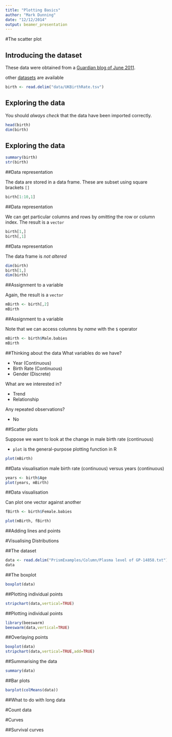 ```yaml
---
title: "Plotting Basics"
author: "Mark Dunning"
date: "12/12/2014"
output: beamer_presentation
---
```



#The scatter plot

## Introducing the dataset
These data were obtained from a [Guardian blog of June 2011](http://www.theguardian.com/news/datablog/2011/jun/08/life-expectancy-uk-data-health).

other [datasets](http://biostat.mc.vanderbilt.edu/wiki/Main/DataSets) are available

```r
birth <- read.delim("data/UKBirthRate.tsv")

```

## Exploring the data

You should *always check* that the data have been imported correctly.
```r
head(birth)
dim(birth)
```

## Exploring the data

```r
summary(birth)
str(birth)
```

##Data representation

The data are stored in a data frame. These are subset using square brackets `[]`

```r
birth[1:10,1]
```

##Data representation

We can get particular columns and rows by *omitting* the row or column index. The result is a `vector`

```r
birth[1,]
birth[,1]
```

##Data representation

The data frame is *not altered*

```r
dim(birth)
birth[1,]
dim(birth)
```

##Assignment to a variable

Again, the result is a `vector`
```r
mBirth <- birth[,2]
mBirth
```

##Assignment to a variable

Note that we can access columns by *name* with the `$` operator

```r
mBirth <- birth$Male.babies
mBirth
```

##Thinking about the data
What variables do we have?

- Year (Continuous)
- Birth Rate (Continuous)
- Gender (Discrete)

What are we interested in?

- Trend
- Relationship

Any repeated observations?

- No

##Scatter plots 

Suppose we want to look at the change in male birth rate (continuous)

- `plot` is the general-purpose plotting function in R

```r
plot(mBirth)
```

##Data visualisation
male birth rate (continuous) versus years (continuous)

```r
years <- birth$Age
plot(years, mBirth)
```

##Data visualisation

Can plot one vector against another
```r
fBirth <- birth$Female.babies

plot(mBirth, fBirth)
```

##Adding lines and points

#Visualising Distributions

##The dataset

```r
data <- read.delim("PrismExamples/Column/Plasma level of GP-14858.txt")
data
```



##The boxplot

```r
boxplot(data)
```


##Plotting individual points

```r
stripchart(data,vertical=TRUE)
```



##Plotting individual points
```r
library(beeswarm)
beeswarm(data,vertical=TRUE)
```



##Overlaying points

```r
boxplot(data)
stripchart(data,vertical=TRUE,add=TRUE)

```


##Summarising the data

```r
summary(data)
```


##Bar plots

```r
barplot(colMeans(data))
```

##What to do with long data



#Count data

#Curves

##Survival curves